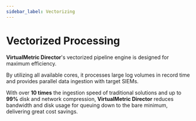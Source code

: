 ```yaml
---
sidebar_label: Vectorizing
---
```


# Vectorized Processing 

**VirtualMetric Director**'s vectorized pipeline engine is designed for maximum efficiency.

By utilizing all available cores, it processes large log volumes in record time and provides parallel data ingestion with target SIEMs.

With over **10 times** the ingestion speed of traditional solutions and up to **99%** disk and network compression, **VirtualMetric Director** reduces bandwidth and disk usage for queuing down to the bare minimum, delivering great cost savings.

